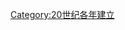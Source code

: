 {{estcat|196|8|1959|1970}}
{{Commons cat|1968 establishments}}

[[Category:20世纪各年建立|Category:20世纪各年建立]]